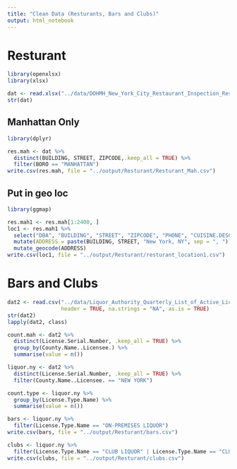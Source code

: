 ```yaml
---
title: "Clean Data (Resturants, Bars and Clubs)"
output: html_notebook
---
```

# Resturant
```r
library(openxlsx)
library(xlsx)

dat <- read.xlsx("../data/DOHMH_New_York_City_Restaurant_Inspection_Results.xlsx",1)
str(dat)
```

## Manhattan Only
```r
library(dplyr)

res.mah <- dat %>%
  distinct(BUILDING, STREET, ZIPCODE,.keep_all = TRUE) %>%
  filter(BORO == "MANHATTAN")
write.csv(res.mah, file = "../output/Resturant/Resturant_Mah.csv")
```

## Put in geo loc
```r
library(ggmap)

res.mah1 <- res.mah[1:2400, ]
loc1 <- res.mah1 %>%
  select("DBA", "BUILDING", "STREET", "ZIPCODE", "PHONE", "CUISINE.DESCRIPTION", "GRADE")%>%
  mutate(ADDRESS = paste(BUILDING, STREET, "New York, NY", sep = ", ")) %>%
  mutate_geocode(ADDRESS)
write.csv(loc1, file = "../output/Resturant/resturant_location1.csv")
```

# Bars and Clubs
```r
dat2 <- read.csv("../data/Liquor_Authority_Quarterly_List_of_Active_Licenses.csv", 
                 header = TRUE, na.strings = "NA", as.is = TRUE)
str(dat2)
lapply(dat2, class)
```

```r
count.mah <- dat2 %>%
  distinct(License.Serial.Number, .keep_all = TRUE) %>%
  group_by(County.Name..Licensee.) %>%
  summarise(value = n())

liquor.ny <- dat2 %>%
  distinct(License.Serial.Number, .keep_all = TRUE) %>%
  filter(County.Name..Licensee. == "NEW YORK")

count.type <- liquor.ny %>%
  group_by(License.Type.Name) %>%
  summarise(value = n())

bars <- liquor.ny %>%
  filter(License.Type.Name == "ON-PREMISES LIQUOR")
write.csv(bars, file = "../output/Resturant/bars.csv")

clubs <- liquor.ny %>%
  filter(License.Type.Name == "CLUB LIQUOR" | License.Type.Name == "CLUB WINE")
write.csv(clubs, file = "../output/Resturant/clubs.csv")
```

